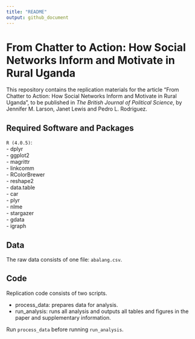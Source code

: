 ```yaml
---
title: "README"
output: github_document
---
```

# From Chatter to Action: How Social Networks Inform and Motivate in Rural Uganda

This repository contains the replication materials for the article "From Chatter to Action: How Social Networks Inform and Motivate in Rural Uganda", to be published in _The British Journal of Political Science_, by Jennifer M. Larson, Janet Lewis and Pedro L. Rodriguez.

## Required Software and Packages

`R (4.0.5)`:\
- dplyr\
- ggplot2\
- magrittr\
- linkcomm\
- RColorBrewer\
- reshape2\
- data.table\
- car\
- plyr\
- nlme\
- stargazer\
- gdata\
- igraph\

## Data

The raw data consists of one file: `abalang.csv`.

## Code

Replication code consists of two scripts.

* process_data: prepares data for analysis.
* run_analysis: runs all analysis and outputs all tables and figures in the paper and supplementary information.

Run `process_data` before running `run_analysis`.